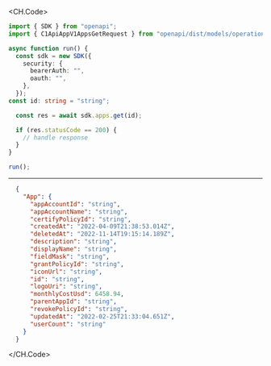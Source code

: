 
<CH.Code>
```typescript Get.ts
import { SDK } from "openapi";
import { C1ApiAppV1AppsGetRequest } from "openapi/dist/models/operations";

async function run() {
  const sdk = new SDK({
    security: {
      bearerAuth: "",
      oauth: "",
    },
  });
const id: string = "string";

  const res = await sdk.apps.get(id);

  if (res.statusCode == 200) {
    // handle response
  }
}

run();
```
---

```json Example Response
  {
    "App": {
      "appAccountId": "string",
      "appAccountName": "string",
      "certifyPolicyId": "string",
      "createdAt": "2022-04-09T21:38:53.014Z",
      "deletedAt": "2022-11-14T19:15:14.189Z",
      "description": "string",
      "displayName": "string",
      "fieldMask": "string",
      "grantPolicyId": "string",
      "iconUrl": "string",
      "id": "string",
      "logoUri": "string",
      "monthlyCostUsd": 6458.94,
      "parentAppId": "string",
      "revokePolicyId": "string",
      "updatedAt": "2022-02-25T21:33:04.651Z",
      "userCount": "string"
    }
  }
```
</CH.Code>
